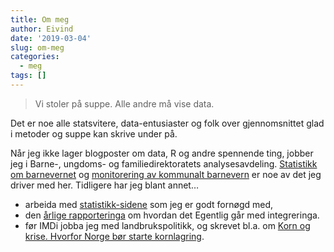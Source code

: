 ```yaml
---
title: Om meg
author: Eivind
date: '2019-03-04'
slug: om-meg
categories:
  - meg
tags: []
---
```


> Vi stoler på suppe. Alle andre må vise data.

Det er noe alle statsvitere, data-entusiaster og folk over gjennomsnittet glad i metoder og suppe kan skrive under på. 

Når jeg ikke lager blogposter om data, R og andre spennende ting, jobber jeg i Barne-, ungdoms- og familiedirektoratets analysesavdeling. [Statistikk om barnevernet](https://bufdir.no/Statistikk_og_analyse/Barnevern/Oppsummert_status_i_tall_for_barnevernet/) og [monitorering av kommunalt barnevern](https://bufdir.no/Statistikk_og_analyse/Barnevern_kommunemonitor/#/) er noe av det jeg driver med her.  Tidligere har jeg blant annet...

- arbeida med [statistikk-sidene](https://www.imdi.no/tall-og-statistikk/) som jeg er godt fornøgd med,
-  den [årlige rapporteringa](https://www.imdi.no/globalassets/dokumenter/arsrapporter-og-styrende-dokumenter/arsrapport-2017/integrering-i-norge-overordnet-analyse-2017.pdf) om hvordan det Egentlig går med integreringa. 
- før IMDi jobba jeg med landbrukspolitikk, og skrevet bl.a. om [Korn og krise. Hvorfor Norge bør starte kornlagring](https://www.agrianalyse.no/publikasjoner/korn-og-krise-article335-856.html).

